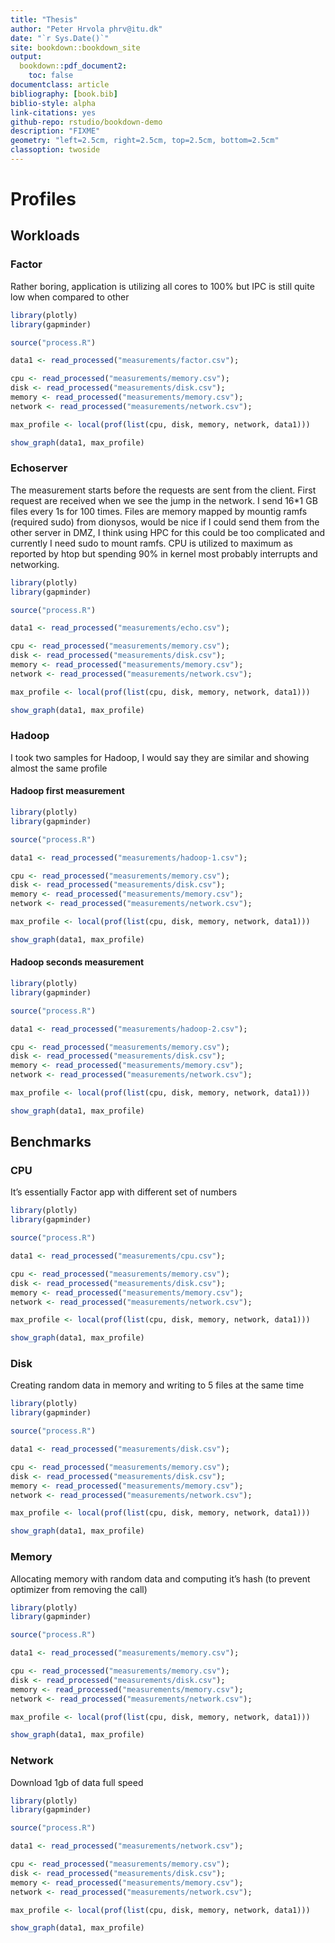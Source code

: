 ```yaml
--- 
title: "Thesis"
author: "Peter Hrvola phrv@itu.dk"
date: "`r Sys.Date()`"
site: bookdown::bookdown_site
output:
  bookdown::pdf_document2:
    toc: false
documentclass: article
bibliography: [book.bib]
biblio-style: alpha
link-citations: yes
github-repo: rstudio/bookdown-demo
description: "FIXME"
geometry: "left=2.5cm, right=2.5cm, top=2.5cm, bottom=2.5cm"
classoption: twoside
---
```

# Profiles

## Workloads

### Factor

Rather boring, application is utilizing all cores to 100% but IPC is still quite low when compared to other
```r
library(plotly)
library(gapminder)

source("process.R")

data1 <- read_processed("measurements/factor.csv");

cpu <- read_processed("measurements/memory.csv");
disk <- read_processed("measurements/disk.csv");
memory <- read_processed("measurements/memory.csv");
network <- read_processed("measurements/network.csv");

max_profile <- local(prof(list(cpu, disk, memory, network, data1)))

show_graph(data1, max_profile)

```

### Echoserver

The measurement starts before the requests are sent from the client. First request are received when we see the jump in the network. I send 16*1 GB files every 1s for 100 times. Files are memory mapped by mountig ramfs (required sudo) from dionysos, would be nice if I could send them from the other server in DMZ, I think using HPC for this could be too complicated and currently I need sudo to mount ramfs. CPU is utilized to maximum as reported by htop but spending 90% in kernel most probably interrupts and networking.

```r
library(plotly)
library(gapminder)

source("process.R")

data1 <- read_processed("measurements/echo.csv");

cpu <- read_processed("measurements/memory.csv");
disk <- read_processed("measurements/disk.csv");
memory <- read_processed("measurements/memory.csv");
network <- read_processed("measurements/network.csv");

max_profile <- local(prof(list(cpu, disk, memory, network, data1)))

show_graph(data1, max_profile)

```

### Hadoop 

I took two samples for Hadoop, I would say they are similar and showing almost the same profile

#### Hadoop first measurement
```r
library(plotly)
library(gapminder)

source("process.R")

data1 <- read_processed("measurements/hadoop-1.csv");

cpu <- read_processed("measurements/memory.csv");
disk <- read_processed("measurements/disk.csv");
memory <- read_processed("measurements/memory.csv");
network <- read_processed("measurements/network.csv");

max_profile <- local(prof(list(cpu, disk, memory, network, data1)))

show_graph(data1, max_profile)

```

#### Hadoop seconds measurement
```r
library(plotly)
library(gapminder)

source("process.R")

data1 <- read_processed("measurements/hadoop-2.csv");

cpu <- read_processed("measurements/memory.csv");
disk <- read_processed("measurements/disk.csv");
memory <- read_processed("measurements/memory.csv");
network <- read_processed("measurements/network.csv");

max_profile <- local(prof(list(cpu, disk, memory, network, data1)))

show_graph(data1, max_profile)

```

## Benchmarks

### CPU

It's essentially Factor app with different set of numbers
```r
library(plotly)
library(gapminder)

source("process.R")

data1 <- read_processed("measurements/cpu.csv");

cpu <- read_processed("measurements/memory.csv");
disk <- read_processed("measurements/disk.csv");
memory <- read_processed("measurements/memory.csv");
network <- read_processed("measurements/network.csv");

max_profile <- local(prof(list(cpu, disk, memory, network, data1)))

show_graph(data1, max_profile)

```

### Disk

Creating random data in memory and writing to 5 files at the same time
```r
library(plotly)
library(gapminder)

source("process.R")

data1 <- read_processed("measurements/disk.csv");

cpu <- read_processed("measurements/memory.csv");
disk <- read_processed("measurements/disk.csv");
memory <- read_processed("measurements/memory.csv");
network <- read_processed("measurements/network.csv");

max_profile <- local(prof(list(cpu, disk, memory, network, data1)))

show_graph(data1, max_profile)

```

### Memory

Allocating memory with random data and computing it's hash (to prevent optimizer from removing the call)
```r
library(plotly)
library(gapminder)

source("process.R")

data1 <- read_processed("measurements/memory.csv");

cpu <- read_processed("measurements/memory.csv");
disk <- read_processed("measurements/disk.csv");
memory <- read_processed("measurements/memory.csv");
network <- read_processed("measurements/network.csv");

max_profile <- local(prof(list(cpu, disk, memory, network, data1)))

show_graph(data1, max_profile)

```

### Network

Download 1gb of data full speed
```r
library(plotly)
library(gapminder)

source("process.R")

data1 <- read_processed("measurements/network.csv");

cpu <- read_processed("measurements/memory.csv");
disk <- read_processed("measurements/disk.csv");
memory <- read_processed("measurements/memory.csv");
network <- read_processed("measurements/network.csv");

max_profile <- local(prof(list(cpu, disk, memory, network, data1)))

show_graph(data1, max_profile)

```
